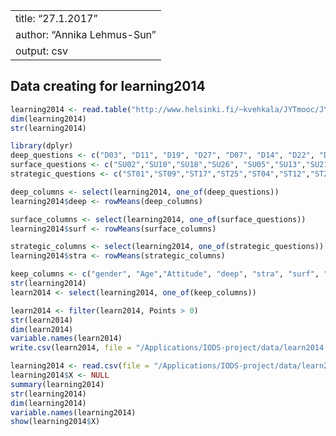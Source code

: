 
---
title: "27.1.2017"
author: "Annika Lehmus-Sun"
output: csv
---

## Data creating for learning2014

```r
learning2014 <- read.table("http://www.helsinki.fi/~kvehkala/JYTmooc/JYTOPKYS3-data.txt", sep="\t", header=TRUE)
dim(learning2014)
str(learning2014)
```
```r
library(dplyr)
deep_questions <- c("D03", "D11", "D19", "D27", "D07", "D14", "D22", "D30","D06",  "D15", "D23", "D31")
surface_questions <- c("SU02","SU10","SU18","SU26", "SU05","SU13","SU21","SU29","SU08","SU16","SU24","SU32")
strategic_questions <- c("ST01","ST09","ST17","ST25","ST04","ST12","ST20","ST28")

deep_columns <- select(learning2014, one_of(deep_questions))
learning2014$deep <- rowMeans(deep_columns)

surface_columns <- select(learning2014, one_of(surface_questions))
learning2014$surf <- rowMeans(surface_columns)

strategic_columns <- select(learning2014, one_of(strategic_questions))
learning2014$stra <- rowMeans(strategic_columns)

keep_columns <- c("gender", "Age","Attitude", "deep", "stra", "surf", "Points")
str(learning2014)
learn2014 <- select(learning2014, one_of(keep_columns))

learn2014 <- filter(learn2014, Points > 0)
str(learn2014)
dim(learn2014)
variable.names(learn2014)
write.csv(learn2014, file = "/Applications/IODS-project/data/learn2014.csv")
```

```r
learning2014 <- read.csv(file = "/Applications/IODS-project/data/learn2014.csv", sep = "," , header = TRUE, fill = TRUE, quote = "\"", dec = ".")
learning2014$X <- NULL
summary(learning2014)
str(learning2014)
dim(learning2014)
variable.names(learning2014)
show(learning2014$X)
```

